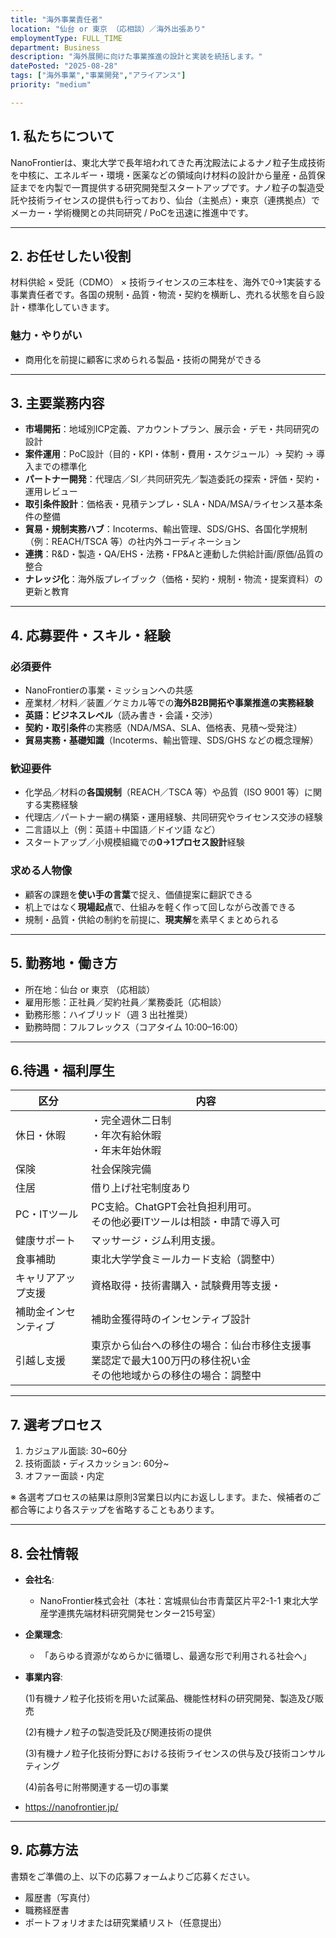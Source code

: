```yaml
---
title: "海外事業責任者"
location: "仙台 or 東京 （応相談）／海外出張あり"
employmentType: FULL_TIME
department: Business
description: "海外展開に向けた事業推進の設計と実装を統括します。"
datePosted: "2025-08-28"
tags: ["海外事業","事業開発","アライアンス"]
priority: "medium"

---
```



## 1. 私たちについて

NanoFrontierは、東北大学で長年培われてきた再沈殿法によるナノ粒子生成技術を中核に、エネルギー・環境・医薬などの領域向け材料の設計から量産・品質保証までを内製で一貫提供する研究開発型スタートアップです。ナノ粒子の製造受託や技術ライセンスの提供も行っており、仙台（主拠点）・東京（連携拠点）でメーカー・学術機関との共同研究 / PoCを迅速に推進中です。

---

## 2. **お任せしたい役割**

材料供給 × 受託（CDMO） × 技術ライセンスの三本柱を、海外で0→1実装する事業責任者です。各国の規制・品質・物流・契約を横断し、売れる状態を自ら設計・標準化していきます。

### 魅力・やりがい

- 商用化を前提に顧客に求められる製品・技術の開発ができる

---

## 3. 主要業務内容

- **市場開拓**：地域別ICP定義、アカウントプラン、展示会・デモ・共同研究の設計
- **案件運用**：PoC設計（目的・KPI・体制・費用・スケジュール）→ 契約 → 導入までの標準化
- **パートナー開発**：代理店／SI／共同研究先／製造委託の探索・評価・契約・運用レビュー
- **取引条件設計**：価格表・見積テンプレ・SLA・NDA/MSA/ライセンス基本条件の整備
- **貿易・規制実務ハブ**：Incoterms、輸出管理、SDS/GHS、各国化学規制（例：REACH/TSCA 等）の社内外コーディネーション
- **連携**：R&D・製造・QA/EHS・法務・FP&Aと連動した供給計画/原価/品質の整合
- **ナレッジ化**：海外版プレイブック（価格・契約・規制・物流・提案資料）の更新と教育

---

## 4. 応募要件・スキル・経験

### 必須要件

- NanoFrontierの事業・ミッションへの共感
- 産業材／材料／装置／ケミカル等での**海外B2B開拓や事業推進の実務経験**
- **英語：ビジネスレベル**（読み書き・会議・交渉）
- **契約・取引条件**の実務感（NDA/MSA、SLA、価格表、見積～受発注）
- **貿易実務・基礎知識**（Incoterms、輸出管理、SDS/GHS などの概念理解）

### 歓迎要件

- 化学品／材料の**各国規制**（REACH／TSCA 等）や品質（ISO 9001 等）に関する実務経験
- 代理店／パートナー網の構築・運用経験、共同研究やライセンス交渉の経験
- 二言語以上（例：英語＋中国語／ドイツ語 など）
- スタートアップ／小規模組織での**0→1プロセス設計**経験

### 求める人物像

- 顧客の課題を**使い手の言葉**で捉え、価値提案に翻訳できる
- 机上ではなく**現場起点**で、仕組みを軽く作って回しながら改善できる
- 規制・品質・供給の制約を前提に、**現実解**を素早くまとめられる

---

## 5. 勤務地・働き方

- 所在地：仙台 or 東京 （応相談）
- 雇用形態：正社員／契約社員／業務委託（応相談）
- 勤務形態：ハイブリッド（週 3 出社推奨）
- 勤務時間：フルフレックス（コアタイム 10:00–16:00）

---

## 6.待遇・福利厚生

| 区分 | 内容 |
| --- | --- |
| 休日・休暇 | ・完全週休二日制<br/>・年次有給休暇<br/>・年末年始休暇 |
| 保険 | 社会保険完備 |
| 住居 | 借り上げ社宅制度あり |
| PC・ITツール | PC支給。ChatGPT会社負担利用可。<br/>その他必要ITツールは相談・申請で導入可 |
| 健康サポート | マッサージ・ジム利用支援。 |
| 食事補助 | 東北大学学食ミールカード支給（調整中） |
| キャリアアップ支援 | 資格取得・技術書購入・試験費用等支援・ |
| 補助金インセンティブ | 補助金獲得時のインセンティブ設計 |
| 引越し支援 | 東京から仙台への移住の場合：仙台市移住支援事業認定で最大100万円の移住祝い金<br/>その他地域からの移住の場合：調整中 |

---

## 7. 選考プロセス

1. カジュアル面談: 30~60分
2. 技術面談・ディスカッション: 60分~
3. オファー面談・内定

※ 各選考プロセスの結果は原則3営業日以内にお返しします。また、候補者のご都合等により各ステップを省略することもあります。

---

## 8. 会社情報

- **会社名**:
    - NanoFrontier株式会社（本社：宮城県仙台市青葉区片平2-1-1 東北大学産学連携先端材料研究開発センター215号室）
- **企業理念**:
    - 「あらゆる資源がなめらかに循環し、最適な形で利用される社会へ」
- **事業内容**:
    
    (1)有機ナノ粒子化技術を用いた試薬品、機能性材料の研究開発、製造及び販売
    
    (2)有機ナノ粒子の製造受託及び関連技術の提供
    
    (3)有機ナノ粒子化技術分野における技術ライセンスの供与及び技術コンサルティング
    
    (4)前各号に附帯関連する一切の事業
    
- https://nanofrontier.jp/

---

## 9. 応募方法

書類をご準備の上、以下の応募フォームよりご応募ください。

- 履歴書（写真付）
- 職務経歴書
- ポートフォリオまたは研究業績リスト（任意提出）


